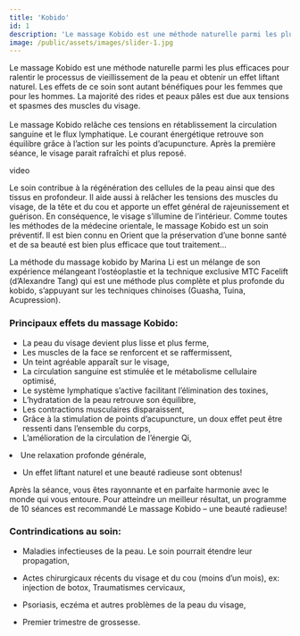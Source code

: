 ```yaml
---
title: 'Kobido'
id: 1
description: 'Le massage Kobido est une méthode naturelle parmi les plus efficaces pour ralentir le processus de vieillissement de la peau et obtenir un effet liftant naturel.'
image: /public/assets/images/slider-1.jpg
---
```


Le massage Kobido est une méthode naturelle parmi les plus efficaces pour ralentir le processus de vieillissement de la peau et obtenir un effet liftant naturel. Les effets de ce soin sont autant bénéfiques pour les femmes que pour les hommes. La majorité des rides et peaux pâles est due aux tensions et spasmes des muscles du visage. <br/> <br/> Le massage Kobido relâche ces tensions en rétablissement la circulation sanguine et le flux lymphatique. Le courant énergétique retrouve son équilibre grâce à l’action sur les points d’acupuncture. Après la première séance, le visage parait rafraîchi et plus reposé.

video

Le soin contribue à la régénération des cellules de la peau ainsi que des tissus en profondeur. Il aide aussi à relâcher les tensions des muscles du visage, de la tête et du cou et apporte un effet général de rajeunissement et guérison. En conséquence, le visage s’illumine de l’intérieur.
Comme toutes les méthodes de la médecine orientale, le massage Kobido est un soin préventif. Il est bien connu en Orient que la préservation d’une bonne santé et de sa beauté est bien plus efficace que tout traitement…

La méthode du massage kobido by Marina Li est un mélange de son expérience mélangeant l’ostéoplastie et la technique exclusive MTC Facelift (d’Alexandre Tang) qui est une méthode plus complète et plus profonde du kobido, s’appuyant sur les techniques chinoises (Guasha, Tuina, Acupression).

### Principaux effets du massage Kobido:

- La peau du visage devient plus lisse et plus ferme,
- Les muscles de la face se renforcent et se raffermissent,
- Un teint agréable apparaît sur le visage,
- La circulation sanguine est stimulée et le métabolisme cellulaire optimisé,
- Le système lymphatique s’active facilitant l’élimination des toxines,
- L’hydratation de la peau retrouve son équilibre,
- Les contractions musculaires disparaissent,
- Grâce à la stimulation de points d’acupuncture, un doux effet peut être ressenti dans l’ensemble du corps,
- L’amélioration de la circulation de l’énergie Qi,

<li>Une relaxation profonde générale,</li>

- Un effet liftant naturel et une beauté radieuse sont obtenus!

Après la séance, vous êtes rayonnante et en parfaite harmonie avec le monde qui vous entoure. Pour atteindre un meilleur résultat, un programme de 10 séances est recommandé Le massage Kobido – une beauté radieuse!

### Contrindications au soin:

- Maladies infectieuses de la peau. Le soin pourrait étendre leur propagation,

- Actes chirurgicaux récents du visage et du cou (moins d’un mois), ex: injection de botox, Traumatismes cervicaux,
- Psoriasis, eczéma et autres problèmes de la peau du visage,
- Premier trimestre de grossesse.
